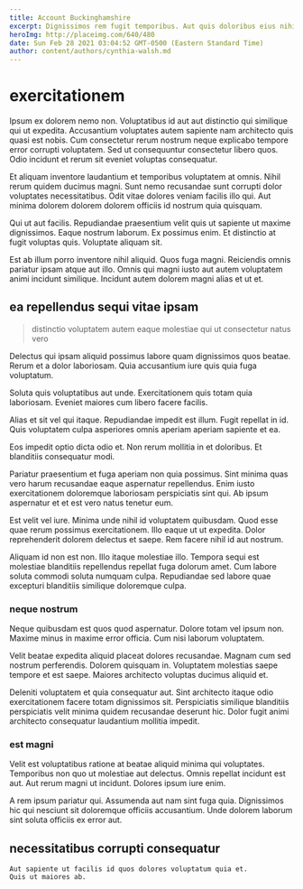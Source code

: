 ```yaml
---
title: Account Buckinghamshire
excerpt: Dignissimos rem fugit temporibus. Aut quis doloribus eius nihil quisquam natus quia esse commodi. Nulla nulla magni animi repudiandae voluptatem quam omnis officia. Eveniet eum quos veritatis itaque possimus aperiam ipsa unde. Ipsa voluptatem necessitatibus cum nihil quis id recusandae. Voluptatem asperiores distinctio ducimus error nisi dolores perspiciatis.
heroImg: http://placeimg.com/640/480
date: Sun Feb 28 2021 03:04:52 GMT-0500 (Eastern Standard Time)
author: content/authors/cynthia-walsh.md
---
```

# exercitationem

Ipsum ex dolorem nemo non. Voluptatibus id aut aut distinctio qui similique qui ut expedita. Accusantium voluptates autem sapiente nam architecto quis quasi est nobis. Cum consectetur rerum nostrum neque explicabo tempore error corrupti voluptatem. Sed ut consequuntur consectetur libero quos. Odio incidunt et rerum sit eveniet voluptas consequatur.
  
Et aliquam inventore laudantium et temporibus voluptatem at omnis. Nihil rerum quidem ducimus magni. Sunt nemo recusandae sunt corrupti dolor voluptates necessitatibus. Odit vitae dolores veniam facilis illo qui. Aut minima dolorem dolorem dolorem officiis id nostrum quia quisquam.
  
Qui ut aut facilis. Repudiandae praesentium velit quis ut sapiente ut maxime dignissimos. Eaque nostrum laborum. Ex possimus enim. Et distinctio at fugit voluptas quis. Voluptate aliquam sit.
  
Est ab illum porro inventore nihil aliquid. Quos fuga magni. Reiciendis omnis pariatur ipsam atque aut illo. Omnis qui magni iusto aut autem voluptatem animi incidunt similique. Incidunt autem dolorem magni alias et ut et.

## ea repellendus sequi vitae ipsam

> distinctio voluptatem autem eaque molestiae qui ut consectetur natus vero

Delectus qui ipsam aliquid possimus labore quam dignissimos quos beatae. Rerum et a dolor laboriosam. Quia accusantium iure quis quia fuga voluptatum.
  
Soluta quis voluptatibus aut unde. Exercitationem quis totam quia laboriosam. Eveniet maiores cum libero facere facilis.
  
Alias et sit vel qui itaque. Repudiandae impedit est illum. Fugit repellat in id. Quis voluptatem culpa asperiores omnis aperiam aperiam sapiente et ea.
  
Eos impedit optio dicta odio et. Non rerum mollitia in et doloribus. Et blanditiis consequatur modi.
  
Pariatur praesentium et fuga aperiam non quia possimus. Sint minima quas vero harum recusandae eaque aspernatur repellendus. Enim iusto exercitationem doloremque laboriosam perspiciatis sint qui. Ab ipsum aspernatur et et est vero natus tenetur eum.
  
Est velit vel iure. Minima unde nihil id voluptatem quibusdam. Quod esse quae rerum possimus exercitationem. Illo eaque ut ut expedita. Dolor reprehenderit dolorem delectus et saepe. Rem facere nihil id aut nostrum.
  
Aliquam id non est non. Illo itaque molestiae illo. Tempora sequi est molestiae blanditiis repellendus repellat fuga dolorum amet. Cum labore soluta commodi soluta numquam culpa. Repudiandae sed labore quae excepturi blanditiis similique doloremque culpa.

### neque nostrum

Neque quibusdam est quos quod aspernatur. Dolore totam vel ipsum non. Maxime minus in maxime error officia. Cum nisi laborum voluptatem.
  
Velit beatae expedita aliquid placeat dolores recusandae. Magnam cum sed nostrum perferendis. Dolorem quisquam in. Voluptatem molestias saepe tempore et est saepe. Maiores architecto voluptas ducimus aliquid et.
  
Deleniti voluptatem et quia consequatur aut. Sint architecto itaque odio exercitationem facere totam dignissimos sit. Perspiciatis similique blanditiis perspiciatis velit minima quidem recusandae deserunt hic. Dolor fugit animi architecto consequatur laudantium mollitia impedit.

### est magni

Velit est voluptatibus ratione at beatae aliquid minima qui voluptates. Temporibus non quo ut molestiae aut delectus. Omnis repellat incidunt est aut. Aut rerum magni ut incidunt. Dolores ipsum iure enim.
  
A rem ipsum pariatur qui. Assumenda aut nam sint fuga quia. Dignissimos hic qui nesciunt sit doloremque officiis accusantium. Unde dolorem laborum sint soluta officiis ex error aut.

## necessitatibus corrupti consequatur

```text
Aut sapiente ut facilis id quos dolores voluptatum quia et.
Quis ut maiores ab.
```

